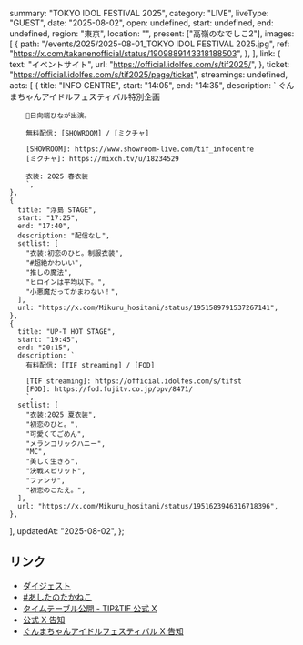   summary: "TOKYO IDOL FESTIVAL 2025",
  category: "LIVE",
  liveType: "GUEST",
  date: "2025-08-02",
  open: undefined,
  start: undefined,
  end: undefined,
  region: "東京",
  location: "",
  present: ["高嶺のなでしこ2"],
  images: [
    {
      path: "/events/2025/2025-08-01_TOKYO IDOL FESTIVAL 2025.jpg",
      ref: "https://x.com/takanenofficial/status/1909889143318188503",
    },
  ],
  link: {
    text: "イベントサイト",
    url: "https://official.idolfes.com/s/tif2025/",
  },
  ticket: "https://official.idolfes.com/s/tif2025/page/ticket",
  streamings: undefined,
  acts: [
    {
      title: "INFO CENTRE",
      start: "14:05",
      end: "14:35",
      description: `
        ぐんまちゃんアイドルフェスティバル特別企画
        
        💜日向端ひなが出演。
        
        無料配信: [SHOWROOM] / [ミクチャ]
        
        [SHOWROOM]: https://www.showroom-live.com/tif_infocentre
        [ミクチャ]: https://mixch.tv/u/18234529
        
        衣装: 2025 春衣装
        `,
    },
    {
      title: "浮島 STAGE",
      start: "17:25",
      end: "17:40",
      description: "配信なし",
      setlist: [
        "衣装:初恋のひと。制服衣装",
        "#超絶かわいい",
        "推しの魔法",
        "ヒロインは平均以下。",
        "小悪魔だってかまわない！",
      ],
      url: "https://x.com/Mikuru_hositani/status/1951589791537267141",
    },
    {
      title: "UP-T HOT STAGE",
      start: "19:45",
      end: "20:15",
      description: `
        有料配信: [TIF streaming] / [FOD]
        
        [TIF streaming]: https://official.idolfes.com/s/tifst
        [FOD]: https://fod.fujitv.co.jp/ppv/8471/
        `,
      setlist: [
        "衣装:2025 夏衣装",
        "初恋のひと。",
        "可愛くてごめん",
        "メランコリックハニー",
        "MC",
        "美しく生きろ",
        "決戦スピリット",
        "ファンサ",
        "初恋のこたえ。",
      ],
      url: "https://x.com/Mikuru_hositani/status/1951623946316718396",
    },
  ],
  updatedAt: "2025-08-02",
};

## リンク

- [ダイジェスト](https://x.com/takanenofficial/status/1951570661287313700)
- [#あしたのたかねこ](https://x.com/takanenofficial/status/1951278102664884319)
- [タイムテーブル公開 - TIP&TIF 公式 X](https://x.com/TIP_TIF_staff/status/1943218640452817261)
- [公式 X 告知](https://x.com/takanenofficial/status/1909889143318188503)
- [ぐんまちゃんアイドルフェスティバル X 告知](https://x.com/gunmachan_GIF/status/1948654814260297859)
